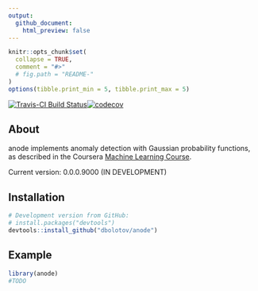 ```yaml
---
output:
  github_document:
    html_preview: false
---
```


<!-- README.md is generated from README.Rmd. Please edit that file -->


```r
knitr::opts_chunk$set(
  collapse = TRUE,
  comment = "#>"
  # fig.path = "README-"
)
options(tibble.print_min = 5, tibble.print_max = 5)
```

[![Travis-CI Build Status](https://travis-ci.org/dbolotov/anode.svg?branch=master)](https://travis-ci.org/dbolotov/anode)[![codecov](https://codecov.io/github/codecov/example-r/branch/master/graphs/badge.svg)](https://codecov.io/github/codecov/example-r)

## About

anode implements anomaly detection with Gaussian probability functions, as described in the Coursera [Machine Learning Course](https://www.coursera.org/learn/machine-learning).

Current version: 0.0.0.9000 (IN DEVELOPMENT)


## Installation

```r
# Development version from GitHub:
# install.packages("devtools")
devtools::install_github("dbolotov/anode")
```


## Example

```r
library(anode)
#TODO
```
